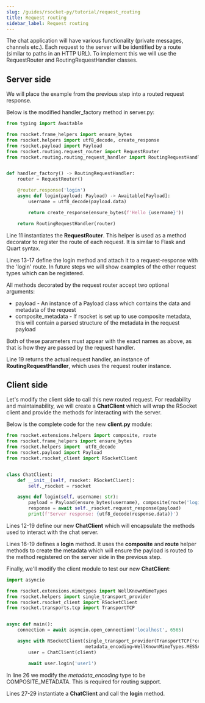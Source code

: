 ```yaml
---
slug: /guides/rsocket-py/tutorial/request_routing
title: Request routing
sidebar_label: Request routing
---
```


The chat application will have various functionality (private messages, channels etc.). Each request to the server will
be identified by a route (similar to paths in an HTTP URL). To implement this we will use the RequestRouter and RoutingRequestHandler
classes.

## Server side

We will place the example from the previous step into a routed request response.

Below is the modified handler_factory method in server.py:

```py
from typing import Awaitable

from rsocket.frame_helpers import ensure_bytes
from rsocket.helpers import utf8_decode, create_response
from rsocket.payload import Payload
from rsocket.routing.request_router import RequestRouter
from rsocket.routing.routing_request_handler import RoutingRequestHandler


def handler_factory() -> RoutingRequestHandler:
    router = RequestRouter()

    @router.response('login')
    async def login(payload: Payload) -> Awaitable[Payload]:
        username = utf8_decode(payload.data)

        return create_response(ensure_bytes(f'Hello {username}'))

    return RoutingRequestHandler(router)
```

Line 11 instantiates the <b>RequestRouter</b>. This helper is used as a method decorator to register the route of each request.
It is similar to Flask and Quart syntax.

Lines 13-17 define the login method and attach it to a request-response with the 'login' route. In future steps we will show examples
of the other request types which can be registered.

All methods decorated by the request router accept two optional arguments:
- payload - An instance of a Payload class which contains the data and metadata of the request
- composite_metadata - If rsocket is set up to use composite metadata, this will contain a parsed structure of the metadata in the request payload

Both of these parameters must appear with the exact names as above, as that is how they are passed by the request handler.

Line 19 returns the actual request handler, an instance of <b>RoutingRequestHandler</b>, which uses the request router instance.

## Client side

Let's modify the client side to call this new routed request. For readability and maintainability, we will create a <b>ChatClient</b>
which will wrap the RSocket client and provide the methods for interacting with the server.

Below is the complete code for the new <b>client.py</b> module:

```py
from rsocket.extensions.helpers import composite, route
from rsocket.frame_helpers import ensure_bytes
from rsocket.helpers import  utf8_decode
from rsocket.payload import Payload
from rsocket.rsocket_client import RSocketClient


class ChatClient:
    def __init__(self, rsocket: RSocketClient):
        self._rsocket = rsocket

    async def login(self, username: str):
        payload = Payload(ensure_bytes(username), composite(route('login')))
        response = await self._rsocket.request_response(payload)
        print(f'Server response: {utf8_decode(response.data)}')
```

Lines 12-19 define our new <b>ChatClient</b> which will encapsulate the methods used to interact with the chat server.

Lines 16-19 defines a <b>login</b> method. It uses the <b>composite</b> and <b>route</b> helper methods to create the metadata which will ensure
the payload is routed to the method registered on the server side in the previous step.

Finally, we'll modify the client module to test our new <b>ChatClient</b>:

```py
import asyncio

from rsocket.extensions.mimetypes import WellKnownMimeTypes
from rsocket.helpers import single_transport_provider
from rsocket.rsocket_client import RSocketClient
from rsocket.transports.tcp import TransportTCP


async def main():
    connection = await asyncio.open_connection('localhost', 6565)

    async with RSocketClient(single_transport_provider(TransportTCP(*connection)),
                             metadata_encoding=WellKnownMimeTypes.MESSAGE_RSOCKET_COMPOSITE_METADATA) as client:
        user = ChatClient(client)

        await user.login('user1')
```

In line 26 we modify the *metadata_encoding* type to be COMPOSITE_METADATA. This is required for routing support.

Lines 27-29 instantiate a <b>ChatClient</b> and call the <b>login</b> method.
